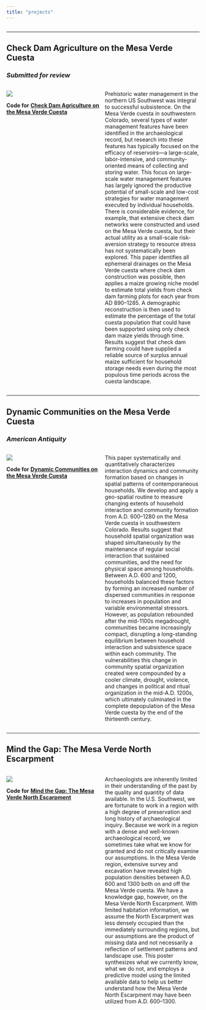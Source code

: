 ```yaml
---
title: "projects"
---
```


<style>
.column-full{
  float: left;
  width: 100%;
  text-align: left;
}
.column-left{
  float: left;
  width: 50%;
  text-align: left;
}
.column-right{
  float: right;
  width: 49%;
  text-align: left;
}
</style>

<div class="column-full">
**************************************************************************
## **Check Dam Agriculture on the Mesa Verde Cuesta**  
### *Submitted for review*  
</div>

<div class="column-left">
![](/Users/kmreese/Documents/PROFESSIONAL/kmreese-io.github.io/Pictures/Reese-JASR.jpg)
\linebreak
\linebreak
  
**Code for** [**Check Dam Agriculture on the Mesa Verde Cuesta**](https://github.com/kmreese-io/Reese_2020)
</div>

<div class="column-right">
Prehistoric water management in the northern US Southwest was integral to successful subsistence. On the Mesa Verde cuesta in southwestern Colorado, several types of water management features have been identified in the archaeological record, but research into these features has typically focused on the efficacy of reservoirs---a large-scale, labor-intensive, and community-oriented means of collecting and storing water. This focus on large-scale water management features has largely ignored the productive potential of small-scale and low-cost strategies for water management executed by individual households. There is considerable evidence, for example, that extensive check dam networks were constructed and used on the Mesa Verde cuesta, but their actual utility as a small-scale risk-aversion strategy to resource stress has not systematically been explored. This paper identifies all ephemeral drainages on the Mesa Verde cuesta where check dam construction was possible, then applies a maize growing niche model to estimate total yields from check dam farming plots for each year from AD 890--1285. A demographic reconstruction is then used to estimate the percentage of the total cuesta population that could have been supported using only check dam maize yields through time. Results suggest that check dam farming could have supplied a reliable source of surplus annual maize sufficient for household storage needs even during the most populous time periods across the cuesta landscape.
</div>

<div class="column-full">
**************************************************************************
## **Dynamic Communities on the Mesa Verde Cuesta**  
### *American Antiquity*  
</div>

<div class="column-left">
![](/Users/kmreese/Documents/PROFESSIONAL/kmreese-io.github.io/Pictures/Reese_et_al_2019-AA.jpg)
\linebreak
\linebreak
  
**Code for** [**Dynamic Communities on the Mesa Verde Cuesta**](https://github.com/kmreese-io/Reese_et_al_2019)
</div>

<div class="column-right">
This paper systematically and quantitatively characterizes interaction dynamics and community formation based on changes in spatial patterns of contemporaneous households. We develop and apply a geo-spatial routine to measure changing extents of household interaction and community formation from A.D. 600–1280 on the Mesa Verde cuesta in southwestern Colorado. Results suggest that household spatial organization was shaped simultaneously by the maintenance of regular social interaction that sustained communities, and the need for physical space among households. Between A.D. 600 and 1200, households balanced these factors by forming an increased number of dispersed communities in response to increases in population and variable environmental stressors. However, as population rebounded after the mid-1100s megadrought, communities became increasingly compact, disrupting a long-standing equilibrium between household interaction and subsistence space within each community. The vulnerabilities this change in community spatial organization created were compounded by a cooler climate, drought, violence, and changes in political and ritual organization in the mid-A.D. 1200s, which ultimately culminated in the complete depopulation of the Mesa Verde cuesta by the end of the thirteenth century.
</div>

<div class="column-full">
**************************************************************************
## **Mind the Gap: The Mesa Verde North Escarpment**
</div>

<div class="column-left">
![](/Users/kmreese/Documents/PROFESSIONAL/kmreese-io.github.io/Pictures/SAA-REESE_AND_YAQUINTO_2018.jpeg)
\linebreak
\linebreak
  
**Code for** [**Mind the Gap: The Mesa Verde North Escarpment**](https://github.com/kmreese-io/SAA-Reese_and_Yaquinto_2018)
</div>

<div class="column-right">
Archaeologists are inherently limited in their understanding of the past by the quality and quantity of data available. In the U.S. Southwest, we are fortunate to work in a region with a high degree of preservation and long history of archaeological inquiry. Because we work in a region with a dense and well-known archaeological record, we sometimes take what we know for granted and do not critically examine our assumptions. In the Mesa Verde region, extensive survey and excavation have revealed high population densities between A.D. 600 and 1300 both on and off the Mesa Verde cuesta. We have a knowledge gap, however, on the Mesa Verde North Escarpment. With limited habitation information, we assume the North Escarpment was less densely occupied than the immediately surrounding regions, but our assumptions are the product of missing data and not necessarily a reflection of settlement patterns and landscape use. This poster synthesizes what we currently know, what we do not, and employs a predictive model using the limited available data to help us better understand how the Mesa Verde North Escarpment may have been utilized from A.D. 600--1300.
</div>
